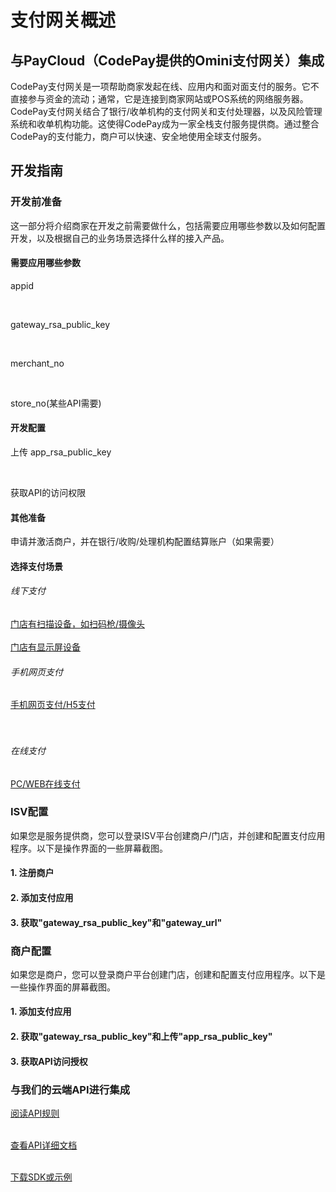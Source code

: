 
# 支付网关概述

## 与PayCloud（CodePay提供的Omini支付网关）集成

CodePay支付网关是一项帮助商家发起在线、应用内和面对面支付的服务。它不直接参与资金的流动；通常，它是连接到商家网站或POS系统的网络服务器。CodePay支付网关结合了银行/收单机构的支付网关和支付处理器，以及风险管理系统和收单机构功能。这使得CodePay成为一家全栈支付服务提供商。通过整合CodePay的支付能力，商户可以快速、安全地使用全球支付服务。

## 开发指南

### 开发前准备

这一部分将介绍商家在开发之前需要做什么，包括需要应用哪些参数以及如何配置开发，以及根据自己的业务场景选择什么样的接入产品。

<div className="container containerTable">
  <div className="row row--no-gutters rowItem">
    <div className="col col--4 colItem">
      <h4>需要应用哪些参数</h4>
      <div>
        <p>appid</p>
        <br />
        <p>gateway_rsa_public_key</p>
        <br />
        <p>merchant_no</p>
        <br />
        <p>store_no(某些API需要)</p>
      </div>
    </div>
    <div className="col col--4 colItem">
      <h4>开发配置</h4>
      <div>
        <p>上传 app_rsa_public_key</p>
        <br />
        <p>获取API的访问权限</p>
      </div>
    </div>
    <div className="col col--4 colItem">
      <h4>其他准备</h4>
      <div>
        <p>
          申请并激活商户，并在银行/收购/处理机构配置结算账户（如果需要）
        </p>
      </div>
    </div>
  </div>
  <div className="row row--no-gutters rowItem">
    <div className="col col--12 colItem">
      <h4>选择支付场景</h4>
      <div className="row">
        <div className="col col--4">
          <h6>线下支付</h6>
          <a href="/QuickPayDevGuidelines">
            门店有扫描设备，如扫码枪/摄像头
          </a>
          <br />
          <br />
          <a href="/qrCodePayDevGuidelines">门店有显示屏设备</a>
          <br />
        </div>
        <div className="col col--4">
          <h6>手机网页支付</h6>
          <a href="/mobileWebPayDevGuidelines">手机网页支付/H5支付</a>
          <br />
          <br />
          <br />
        </div>
        <div className="col col--4">
          <h6>在线支付</h6>
          <a href="/pcWebPayDevGuidelines">PC/WEB在线支付</a>
          <br />
        </div>
      </div>
    </div>
  </div>
</div>

### ISV配置

如果您是服务提供商，您可以登录ISV平台创建商户/门店，并创建和配置支付应用程序。以下是操作界面的一些屏幕截图。

#### 1. 注册商户

<ImageZoom src={addMerchant} />

#### 2. 添加支付应用

<ImageZoom src={addApp} />

#### 3. 获取"gateway_rsa_public_key"和"gateway_url"

<ImageZoom src={getPkAndURL} />

### 商户配置

如果您是商户，您可以登录商户平台创建门店，创建和配置支付应用程序。以下是一些操作界面的屏幕截图。

#### 1. 添加支付应用

<ImageZoom src={mAddApp1} />

<ImageZoom src={mAddApp2} />

#### 2. 获取"gateway_rsa_public_key"和上传"app_rsa_public_key"

<ImageZoom src={mkey1} />

<ImageZoom src={mkey2} />

#### 3. 获取API访问授权

<ImageZoom src={authApp} />

### 与我们的云端API进行集成

<a href="/APIRule">阅读API规则</a>
<br />
<br />

<a href="/CloudAPI">查看API详细文档</a>
<br />
<br />

<a href="/PaymentGatewaySDKSamples">下载SDK或示例</a>
